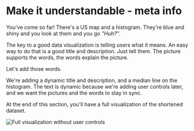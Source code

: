 # Make it understandable - meta info

You've come so far! There's a US map and a histogram. They're blue and shiny
and you look at them and you go _"Huh?"_.

The key to a good data visualization is telling users what it means. An easy
way to do that is a good title and description. Just tell them. The picture
supports the words, the words explain the picture.

Let's add those words.

We're adding a dynamic title and description, and a median line on the
histogram. The text is dynamic because we're adding user controls later, and we
want the pictures and the words to stay in sync.

At the end of this section, you'll have a full visualization of the shortened
dataset.

![Full visualization without user controls](https://raw.githubusercontent.com/Swizec/react-d3js-es6-ebook/2018-version/manuscript/resources/images/es6v2/dataviz-without-controls.png)